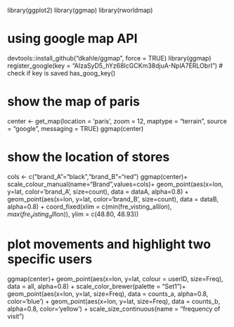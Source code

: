 library(ggplot2)
library(ggmap)
library(rworldmap)

# using google map API
devtools::install_github("dkahle/ggmap", force = TRUE)
library(ggmap)
register_google(key = "AIzaSyD5_hYz68IcGCKm38djuA-NplA7ERLObrI")
# check if key is saved
has_goog_key()

# show the map of paris
center <- get_map(location = 'paris',
               zoom = 12,
               maptype = "terrain",
              source = "google",
              messaging = TRUE)
ggmap(center)

# show the location of stores
cols <- c("brand_A"="black","brand_B"="red")
ggmap(center)+
  scale_colour_manual(name="Brand",values=cols)+
  geom_point(aes(x=lon, y=lat, color='brand_A', size=count), data = dataA, alpha=0.8) +
  geom_point(aes(x=lon, y=lat, color='brand_B', size=count), data = dataB, alpha=0.8) + 
  coord_fixed(xlim = c(min(fre_visting_all$lon), max(fre_visting_all$lon)), ylim = c(48.80, 48.93))

# plot movements and highlight two specific users
ggmap(center)+
  geom_point(aes(x=lon, y=lat, colour = userID, size=Freq), data = all, alpha=0.8) +
  scale_color_brewer(palette = "Set1")+
  geom_point(aes(x=lon, y=lat, size=Freq), data = counts_a, alpha=0.8, color='blue') +
  geom_point(aes(x=lon, y=lat, size=Freq), data = counts_b, alpha=0.8, color='yellow') +
  scale_size_continuous(name = "frequency of visit") 